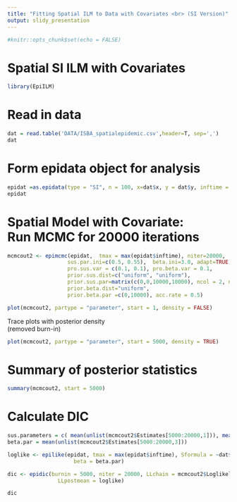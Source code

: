 ```yaml
---
title: "Fitting Spatial ILM to Data with Covariates <br> (SI Version)"
output: slidy_presentation
---
```


```r
#knitr::opts_chunk$set(echo = FALSE)
```


#  Spatial SI ILM  with Covariates

```r
library(EpiILM)
```




# Read in data

```r
dat = read.table('DATA/ISBA_spatialepidemic.csv',header=T, sep=',')
dat
```

# Form epidata object for analysis

```r
epidat =as.epidata(type = "SI", n = 100, x=dat$x, y = dat$y, inftime = dat$inftime)
epidat
```



#  Spatial Model with Covariate: <br> Run MCMC for 20000 iterations

```r
mcmcout2 <- epimcmc(epidat,  tmax = max(epidat$inftime), niter=20000,
                   sus.par.ini=c(0.5, 0.55),  beta.ini=3.0, adapt=TRUE, Sformula = ~dat$XA,
                   pro.sus.var = c(0.1, 0.1), pro.beta.var = 0.1, 
                   prior.sus.dist=c("uniform", "uniform"),
                   prior.sus.par=matrix(c(0,0,10000,10000), ncol = 2, nrow = 2),
                   prior.beta.dist="uniform", 
                   prior.beta.par =c(0,10000), acc.rate = 0.5)
```


```r
plot(mcmcout2, partype = "parameter", start = 1, density = FALSE)
```


Trace plots with posterior density <br> (removed burn-in)

```r
plot(mcmcout2, partype = "parameter", start = 5000, density = TRUE)
```


# Summary of posterior statistics
```r
summary(mcmcout2, start = 5000)
```



# Calculate DIC

```r
sus.parameters = c( mean(unlist(mcmcout2$Estimates[5000:20000,1])), mean(unlist(mcmcout2$Estimates[5000:20000,2])))
beta.par = mean(unlist(mcmcout2$Estimates[5000:20000,3]))

loglike <- epilike(epidat, tmax = max(epidat$inftime), Sformula = ~dat$XA, sus.par = sus.parameters,
                     beta = beta.par)

dic <- epidic(burnin = 5000, niter = 20000, LLchain = mcmcout2$Loglikelihood,
                LLpostmean = loglike)

dic
```


